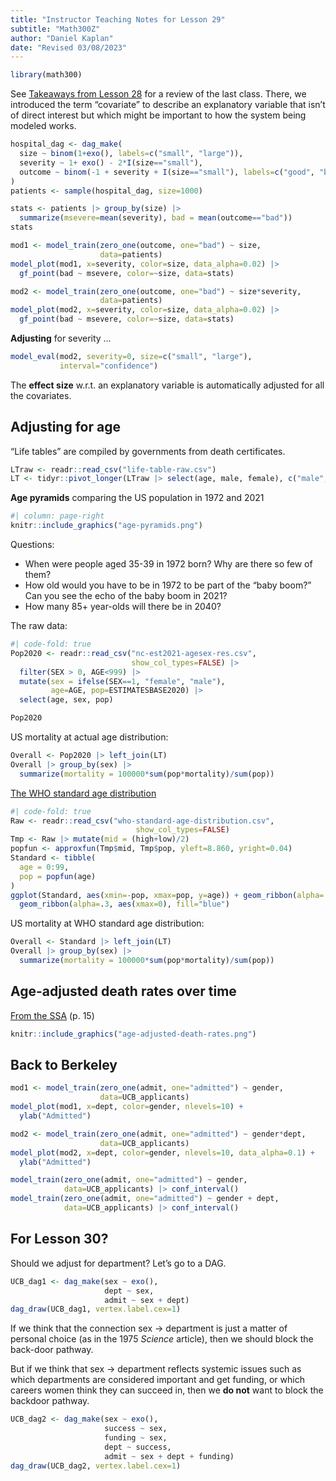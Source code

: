 ```yaml
---
title: "Instructor Teaching Notes for Lesson 29"
subtitle: "Math300Z"
author: "Daniel Kaplan"
date: "Revised 03/08/2023"
---
```



```r
library(math300)
```

See [Takeaways from Lesson 28](https://dtkaplan.github.io/Math300blog/posts/Takeaways-28/) for a review of the last class. There, we introduced the term "covariate" to describe an explanatory variable that isn't of direct interest but which might be important to how the system being modeled works. 

```r
hospital_dag <- dag_make(
  size ~ binom(1+exo(), labels=c("small", "large")),
  severity ~ 1+ exo() - 2*I(size=="small"),
  outcome ~ binom(-1 + severity + I(size=="small"), labels=c("good", "bad"))
)
patients <- sample(hospital_dag, size=1000)
```

```r
stats <- patients |> group_by(size) |>
  summarize(msevere=mean(severity), bad = mean(outcome=="bad"))
stats
```

```r
mod1 <- model_train(zero_one(outcome, one="bad") ~ size, 
                    data=patients)
model_plot(mod1, x=severity, color=size, data_alpha=0.02) |>
  gf_point(bad ~ msevere, color=~size, data=stats)
```


```r
mod2 <- model_train(zero_one(outcome, one="bad") ~ size*severity, 
                    data=patients)
model_plot(mod2, x=severity, color=size, data_alpha=0.02) |>
  gf_point(bad ~ msevere, color=~size, data=stats)
```

**Adjusting** for severity ...

```r
model_eval(mod2, severity=0, size=c("small", "large"),
           interval="confidence")
```

The **effect size** w.r.t. an explanatory variable is automatically adjusted for all the covariates.


## Adjusting for age

"Life tables" are compiled by governments from death certificates.

```r
LTraw <- readr::read_csv("life-table-raw.csv")
LT <- tidyr::pivot_longer(LTraw |> select(age, male, female), c("male", "female"), names_to="sex", values_to="mortality")

```

**Age pyramids** comparing the US population in 1972 and 2021

```r
#| column: page-right
knitr::include_graphics("age-pyramids.png")
```

Questions:

- When were people aged 35-39 in 1972 born? Why are there so few of them?
- How old would you have to be in 1972 to be part of the "baby boom?" Can you see the echo of the baby boom in 2021?
- How many 85+ year-olds will there be in 2040?

The raw data:

```r
#| code-fold: true
Pop2020 <- readr::read_csv("nc-est2021-agesex-res.csv",
                           show_col_types=FALSE) |>
  filter(SEX > 0, AGE<999) |>
  mutate(sex = ifelse(SEX==1, "female", "male"), 
         age=AGE, pop=ESTIMATESBASE2020) |> 
  select(age, sex, pop)
```

```r
Pop2020
```

US mortality at actual age distribution:

```r
Overall <- Pop2020 |> left_join(LT)
Overall |> group_by(sex) |>
  summarize(mortality = 100000*sum(pop*mortality)/sum(pop))
```


[The WHO standard age distribution](https://seer.cancer.gov/stdpopulations/world.who.html)

```r
#| code-fold: true
Raw <- readr::read_csv("who-standard-age-distribution.csv",
                            show_col_types=FALSE)
Tmp <- Raw |> mutate(mid = (high+low)/2)
popfun <- approxfun(Tmp$mid, Tmp$pop, yleft=8.860, yright=0.04)
Standard <- tibble(
  age = 0:99,
  pop = popfun(age)
)
ggplot(Standard, aes(xmin=-pop, xmax=pop, y=age)) + geom_ribbon(alpha=.3, aes(xmin=0), fill="green") + 
  geom_ribbon(alpha=.3, aes(xmax=0), fill="blue")  
```

US mortality at WHO standard age distribution:

```r
Overall <- Standard |> left_join(LT)
Overall |> group_by(sex) |>
  summarize(mortality = 100000*sum(pop*mortality)/sum(pop))
```

## Age-adjusted death rates over time

[From the SSA](https://www.ssa.gov/oact/NOTES/pdf_studies/study120.pdf) (p. 15)

```r
knitr::include_graphics("age-adjusted-death-rates.png")
```

## Back to Berkeley

```r
mod1 <- model_train(zero_one(admit, one="admitted") ~ gender,
                    data=UCB_applicants)
model_plot(mod1, x=dept, color=gender, nlevels=10) +
  ylab("Admitted")
```

```r
mod2 <- model_train(zero_one(admit, one="admitted") ~ gender*dept,
                    data=UCB_applicants)
model_plot(mod2, x=dept, color=gender, nlevels=10, data_alpha=0.1) +
  ylab("Admitted")
```


```r
model_train(zero_one(admit, one="admitted") ~ gender, 
            data=UCB_applicants) |> conf_interval()
model_train(zero_one(admit, one="admitted") ~ gender + dept, 
            data=UCB_applicants) |> conf_interval()
```


## For Lesson 30?

Should we adjust for department? Let's go to a DAG.



```r
UCB_dag1 <- dag_make(sex ~ exo(),
                     dept ~ sex,
                     admit ~ sex + dept)
dag_draw(UCB_dag1, vertex.label.cex=1)
```

If we think that the connection sex $\longrightarrow$ department is just a matter of personal choice (as in the 1975 *Science* article), then we should block the back-door pathway.

But if we think that sex $\longrightarrow$ department reflects systemic issues such as which departments are considered important and get funding, or which careers women think they can succeed in, then we **do not** want to block the backdoor pathway.

```r
UCB_dag2 <- dag_make(sex ~ exo(),
                     success ~ sex,
                     funding ~ sex,
                     dept ~ success,
                     admit ~ sex + dept + funding)
dag_draw(UCB_dag2, vertex.label.cex=1)
```
